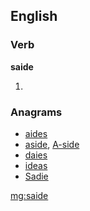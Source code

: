 ==English==

===Verb===
'''saide'''

# {{context|obsolete}} {{en-past of|saye}}

===Anagrams===
* [[aides#English|aides]]
* [[aside#English|aside]], [[A-side#English|A-side]]
* [[daies#English|daies]]
* [[ideas#English|ideas]]
* [[Sadie#English|Sadie]]

[[mg:saide]]